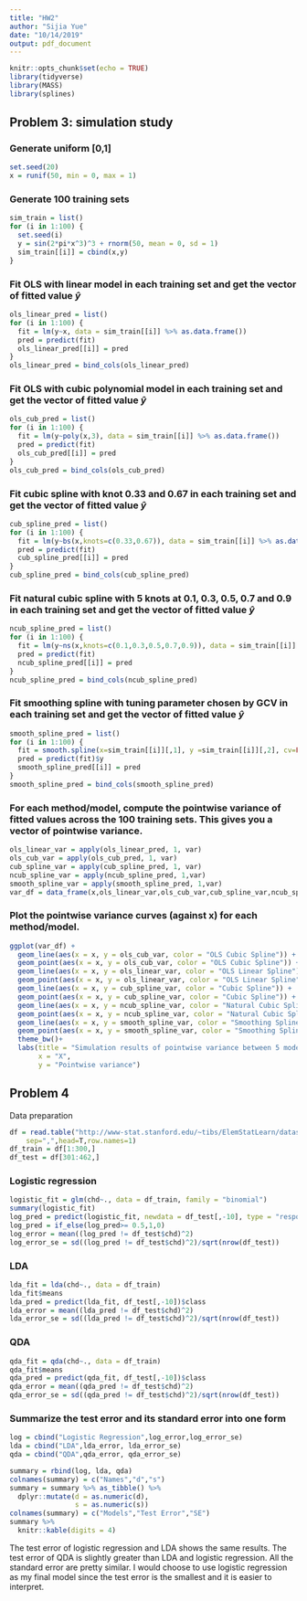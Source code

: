 ```yaml
---
title: "HW2"
author: "Sijia Yue"
date: "10/14/2019"
output: pdf_document
---
```


```r
knitr::opts_chunk$set(echo = TRUE)
library(tidyverse)
library(MASS)
library(splines)
```

## Problem 3: simulation study

### Generate uniform [0,1]
```r
set.seed(20)
x = runif(50, min = 0, max = 1)
```

### Generate 100 training sets
```r
sim_train = list()
for (i in 1:100) {
  set.seed(i)
  y = sin(2*pi*x^3)^3 + rnorm(50, mean = 0, sd = 1)
  sim_train[[i]] = cbind(x,y)
}
```

### Fit OLS with linear model in each training set and get the vector of fitted value $\hat y$
```r
ols_linear_pred = list()
for (i in 1:100) {
  fit = lm(y~x, data = sim_train[[i]] %>% as.data.frame())
  pred = predict(fit)
  ols_linear_pred[[i]] = pred
}
ols_linear_pred = bind_cols(ols_linear_pred)
```

### Fit OLS with cubic polynomial model in each training set and get the vector of fitted value $\hat y$
```r
ols_cub_pred = list()
for (i in 1:100) {
  fit = lm(y~poly(x,3), data = sim_train[[i]] %>% as.data.frame())
  pred = predict(fit)
  ols_cub_pred[[i]] = pred
}
ols_cub_pred = bind_cols(ols_cub_pred)
```

### Fit cubic spline with knot 0.33 and 0.67 in each training set and get the vector of fitted value $\hat y$
```r
cub_spline_pred = list()
for (i in 1:100) {
  fit = lm(y~bs(x,knots=c(0.33,0.67)), data = sim_train[[i]] %>% as.data.frame())
  pred = predict(fit)
  cub_spline_pred[[i]] = pred
}
cub_spline_pred = bind_cols(cub_spline_pred)
```

### Fit natural cubic spline with 5 knots at 0.1, 0.3, 0.5, 0.7 and 0.9 in each training set and get the vector of fitted value $\hat y$
```r
ncub_spline_pred = list()
for (i in 1:100) {
  fit = lm(y~ns(x,knots=c(0.1,0.3,0.5,0.7,0.9)), data = sim_train[[i]] %>% as.data.frame())
  pred = predict(fit)
  ncub_spline_pred[[i]] = pred
}
ncub_spline_pred = bind_cols(ncub_spline_pred)
```

### Fit smoothing spline with tuning parameter chosen by GCV in each training set and get the vector of fitted value $\hat y$
```r
smooth_spline_pred = list()
for (i in 1:100) {
  fit = smooth.spline(x=sim_train[[i]][,1], y =sim_train[[i]][,2], cv=FALSE)
  pred = predict(fit)$y
  smooth_spline_pred[[i]] = pred
}
smooth_spline_pred = bind_cols(smooth_spline_pred)
```

### For each method/model, compute the pointwise variance of fitted values across the 100 training sets. This gives you a vector of pointwise variance.

```r
ols_linear_var = apply(ols_linear_pred, 1, var)
ols_cub_var = apply(ols_cub_pred, 1, var)
cub_spline_var = apply(cub_spline_pred, 1, var)
ncub_spline_var = apply(ncub_spline_pred, 1,var)
smooth_spline_var = apply(smooth_spline_pred, 1,var)
var_df = data_frame(x,ols_linear_var,ols_cub_var,cub_spline_var,ncub_spline_var,smooth_spline_var)
```

### Plot the pointwise variance curves (against x) for each method/model. 
```r
ggplot(var_df) +
  geom_line(aes(x = x, y = ols_cub_var, color = "OLS Cubic Spline")) +
  geom_point(aes(x = x, y = ols_cub_var, color = "OLS Cubic Spline")) +
  geom_line(aes(x = x, y = ols_linear_var, color = "OLS Linear Spline")) +
  geom_point(aes(x = x, y = ols_linear_var, color = "OLS Linear Spline")) +
  geom_line(aes(x = x, y = cub_spline_var, color = "Cubic Spline")) +
  geom_point(aes(x = x, y = cub_spline_var, color = "Cubic Spline")) +
  geom_line(aes(x = x, y = ncub_spline_var, color = "Natural Cubic Spline")) +
  geom_point(aes(x = x, y = ncub_spline_var, color = "Natural Cubic Spline")) +
  geom_line(aes(x = x, y = smooth_spline_var, color = "Smoothing Spline")) +
  geom_point(aes(x = x, y = smooth_spline_var, color = "Smoothing Spline")) +
  theme_bw()+
  labs(title = "Simulation results of pointwise variance between 5 models/methods",
       x = "X",
       y = "Pointwise variance")
```

## Problem 4
Data preparation
```r
df = read.table("http://www-stat.stanford.edu/~tibs/ElemStatLearn/datasets/SAheart.data",
	sep=",",head=T,row.names=1)
df_train = df[1:300,]
df_test = df[301:462,]
```

### Logistic regression
```r
logistic_fit = glm(chd~., data = df_train, family = "binomial")
summary(logistic_fit)
log_pred = predict(logistic_fit, newdata = df_test[,-10], type = "response")
log_pred = if_else(log_pred>= 0.5,1,0)
log_error = mean((log_pred != df_test$chd)^2)
log_error_se = sd((log_pred != df_test$chd)^2)/sqrt(nrow(df_test))
```

### LDA
```r
lda_fit = lda(chd~., data = df_train)
lda_fit$means
lda_pred = predict(lda_fit, df_test[,-10])$class
lda_error = mean((lda_pred != df_test$chd)^2)
lda_error_se = sd((lda_pred != df_test$chd)^2)/sqrt(nrow(df_test))
```

### QDA
```r
qda_fit = qda(chd~., data = df_train)
qda_fit$means
qda_pred = predict(qda_fit, df_test[,-10])$class
qda_error = mean((qda_pred != df_test$chd)^2)
qda_error_se = sd((qda_pred != df_test$chd)^2)/sqrt(nrow(df_test))
```

### Summarize the test error and its standard error into one form
```r
log = cbind("Logistic Regression",log_error,log_error_se)
lda = cbind("LDA",lda_error, lda_error_se)
qda = cbind("QDA",qda_error, qda_error_se)

summary = rbind(log, lda, qda)
colnames(summary) = c("Names","d","s")
summary = summary %>% as_tibble() %>% 
  dplyr::mutate(d = as.numeric(d),
                s = as.numeric(s)) 
colnames(summary) = c("Models","Test Error","SE")
summary %>% 
  knitr::kable(digits = 4)
```

The test error of logistic regression and LDA shows the same results. The test error of QDA is slightly greater than LDA and logistic regression. All the standard error are pretty similar. I would choose to use logistic regression as my final model since the test error is the smallest and it is easier to interpret.